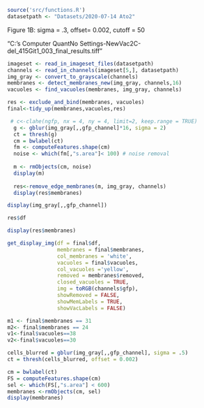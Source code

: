 
```r
source('src/functions.R')
datasetpath <- "Datasets/2020-07-14 Ato2"
```
Figure 1B: sigma = .3, offset= 0.002, cutoff = 50

"C:\Users\Sarah's Computer\Desktop\Git1 Quant\Sarah\Results No Settings-NewVac\Figure 2C\Images\aly2-del_415Git1_003_final_results.tiff"

```r
imageset <- read_in_imageset_files(datasetpath)
channels <- read_in_channels(imageset[5,], datasetpath)
img_gray <- convert_to_grayscale(channels)
membranes <- detect_membranes_new(img_gray, channels,16)
vacuoles <- find_vacuoles(membranes, img_gray, channels)
```

```r
res <- exclude_and_bind(membranes, vacuoles)
final<-tidy_up(membranes,vacuoles,res)
```


```r
 # c<-clahe(ngfp, nx = 4, ny = 4, limit=2, keep.range = TRUE)
  g <- gblur(img_gray[,,gfp_channel]*16, sigma = 2)
  ct = thresh(g)
  cm = bwlabel(ct)
  fm <- computeFeatures.shape(cm)
  noise <- which(fm[,"s.area"]< 100) # noise removal
  
  m <- rmObjects(cm, noise)
  display(m)
  
  res<-remove_edge_membranes(m, img_gray, channels)
  display(res$membranes)
```

```r
display(img_gray[,,gfp_channel])
```

```r
res$df
```



```r
display(res$membranes)
```






```r
get_display_img(df = final$df,
                membranes = final$membranes, 
                col_membranes = 'white', 
                vacuoles = final$vacuoles, 
                col_vacuoles ='yellow', 
                removed = membranes$removed,
                closed_vacuoles = TRUE, 
                img = toRGB(channels$gfp), 
                showRemoved = FALSE, 
                showMemLabels = TRUE, 
                showVacLabels = FALSE)
```


```r
m1 <- final$membranes == 31
m2<- final$membranes == 24
v1<-final$vacuoles==38
v2<-final$vacuoles==30
```







```r
cells_blurred = gblur(img_gray[,,gfp_channel], sigma = .5)
ct = thresh(cells_blurred, offset = 0.002)

cm = bwlabel(ct)
FS = computeFeatures.shape(cm)
sel <- which(FS[,"s.area"] < 600)
membranes <-rmObjects(cm, sel)
display(membranes)
```















